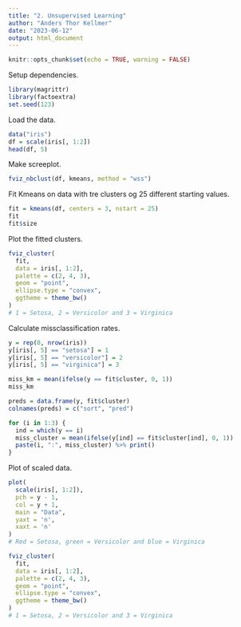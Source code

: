 ```yaml
---
title: "2. Unsupervised Learning"
author: "Anders Thor Kellmer"
date: "2023-06-12"
output: html_document
---
```


```r
knitr::opts_chunk$set(echo = TRUE, warning = FALSE)
```

Setup dependencies.

```r
library(magrittr)
library(factoextra)
set.seed(123)
```

Load the data.

```r
data("iris")
df = scale(iris[, 1:2])
head(df, 5)
```

Make screeplot.

```r
fviz_nbclust(df, kmeans, method = "wss")
```

Fit Kmeans on data with tre clusters og 25 different starting values.

```r
fit = kmeans(df, centers = 3, nstart = 25)
fit
fit$size
```

Plot the fitted clusters.

```r
fviz_cluster(
  fit,
  data = iris[, 1:2],
  palette = c(2, 4, 3),
  geom = "point",
  ellipse.type = "convex",
  ggtheme = theme_bw()
)
# 1 = Setosa, 2 = Versicolor and 3 = Virginica
```

Calculate missclassification rates.

```r
y = rep(0, nrow(iris)) 
y[iris[, 5] == "setosa"] = 1
y[iris[, 5] == "versicolor"] = 2
y[iris[, 5] == "virginica"] = 3

miss_km = mean(ifelse(y == fit$cluster, 0, 1))
miss_km

preds = data.frame(y, fit$cluster)
colnames(preds) = c("sort", "pred")

for (i in 1:3) {
  ind = which(y == i)
  miss_cluster = mean(ifelse(y[ind] == fit$cluster[ind], 0, 1))
  paste(i, ":", miss_cluster) %>% print()
}
```

Plot of scaled data.

```r
plot(
  scale(iris[, 1:2]),
  pch = y - 1,
  col = y + 1,
  main = "Data",
  yaxt = 'n',
  xaxt = 'n'
)
# Red = Setosa, green = Versicolor and blue = Virginica
```

```r
fviz_cluster(
  fit,
  data = iris[, 1:2],
  palette = c(2, 4, 3),
  geom = "point",
  ellipse.type = "convex",
  ggtheme = theme_bw()
)
# 1 = Setosa, 2 = Versicolor and 3 = Virginica
```